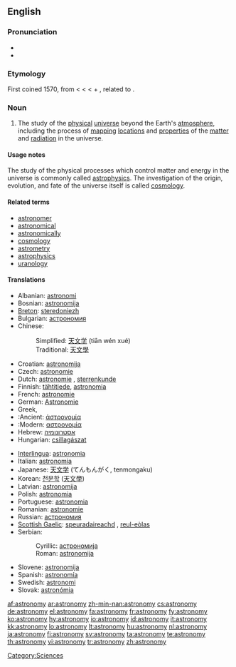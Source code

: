 ==English==
{{wikipedia}}

===Pronunciation===
* {{IPA|/əˈstɹɑnəˌmi/ ([[w:General American|GA]])}}
* {{audio|en-us-astronomy.ogg|Audio (US)}}

===Etymology===
First coined 1570, from {{L.}} {{term|astronomia|lang=la}} < {{AGr.}} {{term|ἀστρονομία|tr=astronomia|lang=grc|sc=polytonic}} < {{term|ἄστρον||star|tr=astron|lang=grc|sc=polytonic}} < {{proto|Indo-European|h₂stḗr|star}} + {{term|νόμος||arranging, regulating|tr=nomos|lang=grc|sc=polytonic}}, related to {{term|νέμω||I deal out|tr=nemō|lang=grc|sc=polytonic}}.

===Noun===
{{en-noun|astronomies}}

# The study of the [[physical]] [[universe]] beyond the Earth's [[atmosphere]], including the process of [[mapping]] [[locations]] and [[properties]] of the [[matter]] and [[radiation]] in the universe.

====Usage notes====
The study of the physical processes which control matter and energy in the universe is commonly called [[astrophysics]]. The investigation of the origin, evolution, and fate of the universe itself is called [[cosmology]].

====Related terms====
* [[astronomer]]
* [[astronomical]]
* [[astronomically]]
* [[cosmology]]
* [[astrometry]]
* [[astrophysics]]
* [[uranology]]

====Translations====
{{trans-top|study of the physical universe beyond the Earth's atmosphere}}
* Albanian: [[astronomi]]
* Bosnian: [[astronomija#Bosnian|astronomija]] {{f}}
* [[Breton]]: [[steredoniezh]] {{f}}
* Bulgarian: [[астрономия]] {{f}}
* Chinese:
*: Simplified: [[天文学]] (tiān wén xué)
*: Traditional: [[天文學]]
* Croatian: [[astronomija#Croatian|astronomija]] {{f}}
* Czech: [[astronomie]] {{f}}
* Dutch: [[astronomie]] {{f}}, [[sterrenkunde]] {{f}}
* Finnish: [[tähtitiede]], [[astronomia]]
* French: [[astronomie]] {{f}}
* German: [[Astronomie]] {{f}}
* Greek,
* :Ancient: [[ἀστρονομία]] {{f}}
* :Modern: [[αστρονομία]] {{f}}
* Hebrew: [[אסטרונומיה]] {{f}}
* Hungarian: [[csillagászat]]
{{trans-mid}}
* [[Interlingua]]: [[astronomia]]
* Italian: [[astronomia]] {{f}}
* Japanese: [[天文学]] (てんもんがく, tenmongaku)
* Korean: [[천문학]] ([[天文學]])
* Latvian: [[astronomija]]
* Polish: [[astronomia]] {{f}}
* Portuguese: [[astronomia]] {{f}}
* Romanian: [[astronomie]] {{f}}
* Russian: [[астрономия]] {{f}}
* [[Scottish Gaelic]]: [[speuradaireachd]] {{f}}, [[reul-eòlas]] {{m}}
* Serbian:
*: Cyrillic: [[астрономија#Serbian|астрономија]] {{f}}
*: Roman: [[astronomija#Serbian|astronomija]] {{f}}
* Slovene: [[astronomija]] {{f}}
* Spanish: [[astronomía#Spanish|astronomía]] {{f}}
* Swedish: [[astronomi]] {{c}}
* Slovak: [[astronómia]]
{{trans-bottom}}

[[Category:Sciences]]

[[af:astronomy]]
[[ar:astronomy]]
[[zh-min-nan:astronomy]]
[[cs:astronomy]]
[[de:astronomy]]
[[el:astronomy]]
[[fa:astronomy]]
[[fr:astronomy]]
[[fy:astronomy]]
[[ko:astronomy]]
[[hy:astronomy]]
[[io:astronomy]]
[[id:astronomy]]
[[it:astronomy]]
[[kk:astronomy]]
[[lo:astronomy]]
[[lt:astronomy]]
[[hu:astronomy]]
[[nl:astronomy]]
[[ja:astronomy]]
[[fi:astronomy]]
[[sv:astronomy]]
[[ta:astronomy]]
[[te:astronomy]]
[[th:astronomy]]
[[vi:astronomy]]
[[tr:astronomy]]
[[zh:astronomy]]